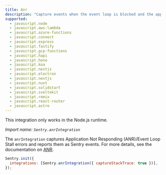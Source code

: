 ```yaml
---
title: Anr
description: "Capture events when the event loop is blocked and the application is no longer responding."
supported:
  - javascript.node
  - javascript.aws-lambda
  - javascript.azure-functions
  - javascript.connect
  - javascript.express
  - javascript.fastify
  - javascript.gcp-functions
  - javascript.hapi
  - javascript.hono
  - javascript.koa
  - javascript.nestjs
  - javascript.electron
  - javascript.nextjs
  - javascript.nuxt
  - javascript.solidstart
  - javascript.sveltekit
  - javascript.remix
  - javascript.react-router
  - javascript.astro
---
```


<Alert>

This integration only works in the Node.js runtime.

</Alert>

_Import name: `Sentry.anrIntegration`_

The `anrIntegration` captures Application Not Responding (ANR)/Event Loop Stall errors and reports them as Sentry events. For more details, see the documentation on [ANR](../../application-not-responding).

```JavaScript
Sentry.init({
  integrations: [Sentry.anrIntegration({ captureStackTrace: true })],
});
```
